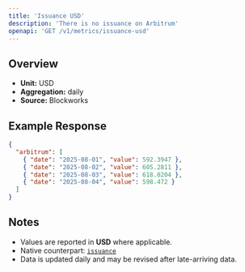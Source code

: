 ```yaml
---
title: 'Issuance USD'
description: 'There is no issuance on Arbitrum'
openapi: 'GET /v1/metrics/issuance-usd'
---
```


## Overview

- **Unit:** USD
- **Aggregation:** daily
- **Source:** Blockworks



## Example Response

```json
{
  "arbitrum": [
    { "date": "2025-08-01", "value": 592.3947 },
    { "date": "2025-08-02", "value": 605.2811 },
    { "date": "2025-08-03", "value": 618.0204 },
    { "date": "2025-08-04", "value": 598.472 }
  ]
}
```

## Notes
- Values are reported in **USD** where applicable.
- Native counterpart: [`issuance`](/api-reference/metrics/arbitrum/issuance)
- Data is updated daily and may be revised after late-arriving data.
